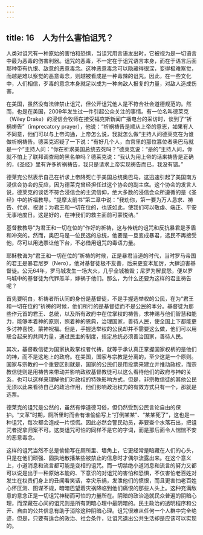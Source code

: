 ```yaml
---
---
---
```

title: 16　人为什么害怕诅咒？
---




人类对诅咒有一种原始的害怕和恐惧，当诅咒用言语发出时，它被视为是一切语言中最为恶毒的伤害利器。诅咒的恶毒，不一定在于诅咒语言本身，而在于语言后面那种带有仇恨、敌意的恶意毒念。这种恶意毒念可以隐藏得很深，变得极难察觉，而越是难以察觉的恶意毒念，则越被看成是一种毒辣的诅咒。因此，在一些文化中，人们相信，歹毒的意念本身就足以成为一种向敌人报复的力量，对敌人造成伤害。

在美国，虽然没有法律禁止诅咒，但公开诅咒他人是不符合社会道德规范的。然而，也是在美国，2009年发生过一件引起公众关注的事情。有一位名叫德莱克（Wiley Drake）的浸信会牧师在接受福克斯新闻广播电台的采访时，谈到了“祈祸祷告”（imprecatory prayer），他说：“祈祸祷告是顺从上帝的意志，如果有人不同意，他们可以与上帝沟通，上帝怎么说，我就怎么做”主持人问德莱克在为谁做祈祸祷告。德莱克迟疑了一下说：“有好几个人，白宫里的那位篡位者奥巴马就是一个”主持人问：“你在祈求美国总统去死吗？”德莱克说：“是的”主持人问，你就不怕上了联邦调查局的黑名单吗？德莱克说：“我认为用上帝的话来祷告是正确的，《圣经》里有许多祈祸祷告，我只是请求上帝实现祷告而已，我没有错。”

德莱克公然表示自己在祈求上帝降死亡于美国总统奥巴马，这迅速引起了美国南方浸信会协会的反应，因为德莱克曾经担任过这个协会的副主席。这个协会的发言人说，德莱克的谈话不符合浸信会的主流信仰，绝大多数的浸信会众所遵循的是《圣经》中的祈福教导。“提摩太前书”第二章中说：“我劝你，第一要为万人恳求、祷告、代求、祝谢；为君王和一切在位的，也该如此，使我们可以敬虔、端正、平安无事地度日。这是好的，在神我们的救主面前可蒙悦纳。”

基督教教导“为君王和一切在位的”作好的祈祷，这与传统的诅咒和反抗暴君是矛盾和冲突的。然而，奥巴马是一位民选的总统，他要是一旦变成暴君，选民不再接受他，尽可以用选票让他下台，不必借用诅咒的毒语力量。

耶稣教诲为“君王和一切在位的”祈祷的时候，正是暴君当道的时代，当时罗马帝国的君王是暴君尼罗（Nero），他对基督徒极不友善，后来更变本加厉，大肆迫害基督徒。公元64年，罗马城发生一场大火，几乎全城被毁；尼罗为解民怨，便以罗马城中的基督徒为代罪羔羊，嫁祸于他们。那么，为什么还要为这样的君主祷告呢？

首先要明白，祈祷者所认同的身份是基督徒，不是手握选举权的公民，在为“君王和一切在位的”祈祷的时候，他们所行的是基督徒而不是公民的本分。基督徒为那些作元首的君王、总统，以及所有政府中在位掌权的祷告，求神赐与他们智慧和能力，能够本着神的原则，照着神的恩典，治理国家，善待人民，使全国上下都能更多讨神喜悦，蒙神祝福。但是，手握选举权的公民却并不需要这么做，他们可以用联合起来的共同力量，通过民主的制度，规定总统必须善治国家，善待人民。

其次，基督教信徒为国家执政掌权者代祷，就等于承认真正掌握国家权柄的是他们的神，而不是这地上的政府。在美国，国家与宗教是分离的，至少这是一个原则。国家与宗教的一个重要区别就是，国家的公民们是用投票来建立并推动政权，而宗教信徒则是用祷告来带动并影响政权基督教徒可以这么看待他们的政府与神的关系，也可以这样来理解他们对政权的特殊影响方式，但是，非宗教信徒的其他公民无须以此来看待自己的政治作用，他们影响政治权力的有效方式只有一个，那就是选票。

德莱克的诅咒是公然的，虽然有悖道德习俗，但仍然受到公民言论自由的保护。“文革”时期，厕所里时而会有谁偷偷写上“打倒某某”、“某某死了”，这也是一种诅咒，每次都会造成一片惊慌。因此必然会警民动员，非要查个水落石出，把诅咒者捉拿归案不可。这类诅咒可怕的同样不是它的字词，而是那后面令人惴惴不安的恶意毒念。

这样的诅咒当然不总是偷偷写在厕所里、墙角上，它更经常是暗藏在人们的心头，只是在他们顽强、固执地散播某些被禁止的信息时才偶尔流露出来。在这个意义上，小道消息和流言都可能是变相的诅咒。而一切禁绝小道消息和流言的努力又都可以说是出于一种原始本能的、下意识的对诅咒的害怕和恐惧，不仅害怕老百姓对发生在权贵们身上的丑闻看笑话，幸灾乐祸，发泄他们的愤恨，而且更害怕老百姓心怀叵测、图谋不规，暗暗巴望着灾祸降临到他们痛恨的那些人头上。这种充满敌意的意念正是一切诅咒神秘而可怕的力量所在。阴暗的政治造就民众普遍的阴暗心理，而深藏在心间的诅咒则是所有阴暗心理中最阴暗的。民主政治的透明程序和公开、自由的公共信息有助于消除这种阴暗心理。诅咒很难从任何一个人群中完全绝迹，但是，只要有适合的政治、社会条件，让诅咒退出公共生活却是应该可以实现的。